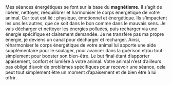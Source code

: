
<section className="pt-8 text-center">
  Mes séances énergétiques se font sur la base du <strong>magnétisme.</strong>
  <span className="flex justify-center my-4">
    <GiUbisoftSun />
  </span>
  Il s’agit de libérer, nettoyer, rééquilibrer et harmoniser le corps
  énergétique de votre animal. Car tout est lié : physique, émotionnel et
  énergétique. Ils s’impactent les uns les autres, que ce soit dans le bon comme
  dans le mauvais sens.
  <span className="flex justify-center my-4">
    <GiUbisoftSun />
  </span>
  Je vais décharger et nettoyer les énergies polluées, puis recharger via une
  énergie spécifique et clairement demandée. Je ne transfère pas ma propre
  énergie, je deviens un canal pour décharger et recharger. Ainsi, réharmoniser
  le corps énergétique de votre animal lui apporte une aide supplémentaire pour
  le soulager, pour avancer dans la guérison et/ou tout simplement pour booster
  son bien-être. Le but final étant d’apporter apaisement, confort et lumière à
  votre animal.
  <span className="flex justify-center my-4">
    <GiUbisoftSun />
  </span>
  Votre animal n’est d’ailleurs pas obligé d’avoir de problèmes spécifiques pour
  recevoir une séance, cela peut tout simplement être un moment d’apaisement et
  de bien être à lui offrir.
</section>
